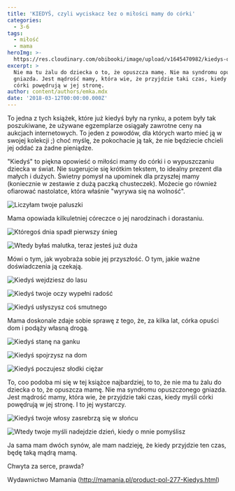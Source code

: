 ```yaml
---
title: 'KIEDYŚ, czyli wyciskacz łez o miłości mamy do córki'
categories:
  - 3-6
tags:
  - miłość
  - mama
heroImg: >-
  https://res.cloudinary.com/obibooki/image/upload/v1645470982/kiedys-okladka_yird8o.jpg
excerpt: >
  Nie ma tu żalu do dziecka o to, że opuszcza mamę. Nie ma syndromu opuszczonego
  gniazda. Jest mądrość mamy, która wie, że przyjdzie taki czas, kiedy myśli
  córki powędrują w jej stronę.
author: content/authors/emka.mdx
date: '2018-03-12T00:00:00.000Z'
---
```


To jedna z tych książek, które już kiedyś były na rynku, a potem były tak poszukiwane, że używane egzemplarze osiągały zawrotne ceny na aukcjach internetowych. To jeden z powodów, dla których warto mieć ją w swojej kolekcji ;) choć myślę, że pokochacie ją tak, że nie będziecie chcieli jej oddać za żadne pieniądze.

"Kiedyś" to piękna opowieść o miłości mamy do córki i o wypuszczaniu dziecka w świat.
Nie sugerujcie się krótkim tekstem, to idealny prezent dla małych i dużych. Świetny pomysł na upominek dla przyszłej mamy (koniecznie w zestawie z dużą paczką chusteczek). Możecie go również ofiarować nastolatce, która właśnie "wyrywa się na wolność".

![Liczyłam twoje paluszki](kiedys-liczylam\_twoje\_paluszki.jpeg "")

Mama opowiada kilkuletniej córeczce o jej narodzinach i dorastaniu.

![Któregoś dnia spadł pierwszy śnieg](kiedys-ktoregos\_dnia\_spadl\_pierwszy\_snieg.jpeg "")

![Wtedy byłaś malutka, teraz jesteś już duża](kiedys-wtedy\_bylas\_malutka.jpeg "")

Mówi o tym, jak wyobraża sobie jej przyszłość. O tym, jakie ważne doświadczenia ją czekają.

![Kiedyś wejdziesz do lasu](kiedys\_wejdziesz\_do\_lasu.jpeg "")

![Kiedyś twoje oczy wypełni radość](kiedys\_twoje\_oczy\_wypelni\_radosc.jpeg "")

![Kiedyś usłyszysz coś smutnego](kiedys\_uslyszysz\_cos\_smutnego.jpeg "")

Mama doskonale zdaje sobie sprawę z tego, że, za kilka lat, córka opuści dom i podąży własną drogą.

![Kiedyś stanę na ganku](kiedys\_stane\_na\_ganku.jpeg "")

![Kiedyś spojrzysz na dom](kiedys\_spojrze\_na\_dom.jpeg "")

![Kiedyś poczujesz słodki ciężar](kiedys\_poczujesz\_slodki\_ciezar.jpeg "")

To, coo podoba mi się w tej książce najbardziej, to to, że nie ma tu żalu do dziecka o to, że opuszcza mamę. Nie ma syndromu opuszczonego gniazda. Jest mądrość mamy, która wie, że przyjdzie taki czas, kiedy myśli córki powędrują w jej stronę. I to jej wystarczy.

![Kiedyś twoje włosy zasrebrzą się w słońcu](kiedys\_twoje\_wlosy.jpeg "")

![Wtedy twoje myśli nadejdzie dzień, kiedy o mnie pomyślisz](kiedys-wtedy\_twoje\_mysli.jpeg "")

Ja sama mam dwóch synów, ale mam nadzieję, że kiedy przyjdzie ten czas, będę taką mądrą mamą.

Chwyta za serce, prawda?

Wydawnictwo Mamania (http://mamania.pl/product-pol-277-Kiedys.html)

<BuyBox bboid="27792162"/>
